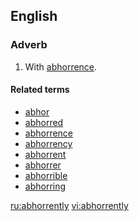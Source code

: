 ==English==

===Adverb===
{{en-adv}}

# With [[abhorrence]].

====Related terms====
*[[abhor]]
*[[abhorred]]
*[[abhorrence]]
*[[abhorrency]]
*[[abhorrent]]
*[[abhorrer]]
*[[abhorrible]]
*[[abhorring]]

[[ru:abhorrently]]
[[vi:abhorrently]]